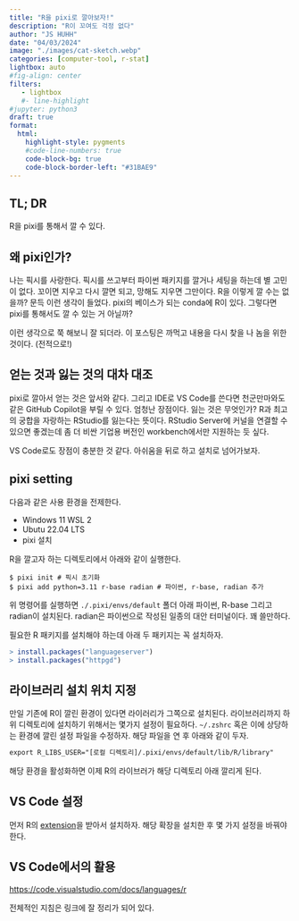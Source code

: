 ```yaml
---
title: "R을 pixi로 깔아보자!" 
description: "R이 꼬여도 걱정 없다"   
author: "JS HUHH"
date: "04/03/2024"
image: "./images/cat-sketch.webp"
categories: [computer-tool, r-stat]
lightbox: auto
#fig-align: center
filters:
   - lightbox
   #- line-highlight
#jupyter: python3
draft: true
format:
  html:
    highlight-style: pygments
    #code-line-numbers: true
    code-block-bg: true
    code-block-border-left: "#31BAE9"
---
```


## TL; DR

R을 pixi를 통해서 깔 수 있다. 

## 왜 pixi인가? 

나는 픽시를 사랑한다. 픽시를 쓰고부터 파이썬 패키지를 깔거나 세팅을 하는데 별 고민이 없다. 꼬이면 지우고 다시 깔면 되고, 망해도 지우면 그만이다. R을 이렇게 깔 수는 없을까? 문득 이런 생각이 들었다. pixi의 베이스가 되는 conda에 R이 있다. 그렇다면 pixi를 통해서도 깔 수 있는 거 아닐까? 

이런 생각으로 쭉 해보니 잘 되더라. 이 포스팅은 까먹고 내용을 다시 찾을 나 놈을 위한 것이다. (전적으로!)

## 얻는 것과 잃는 것의 대차 대조 

pixi로 깔아서 얻는 것은 앞서와 같다. 그리고 IDE로 VS Code를 쓴다면 천군만마와도 같은 GitHub Copilot을 부릴 수 있다. 엄청난 장점이다. 잃는 것은 무엇인가? R과 최고의 궁합을 자랑하는 RStudio를 잃는다는 뜻이다. RStudio Server에 커널을 연결할 수 있으면 좋겠는데 좀 더 비싼 기업용 버전인 workbench에서만 지원하는 듯 싶다. 

VS Code로도 장점이 충분한 것 같다. 아쉬움을 뒤로 하고 설치로 넘어가보자. 

## pixi setting 

다음과 같은 사용 환경을 전제한다. 

- Windows 11 WSL 2 
- Ubutu 22.04 LTS 
- pixi 설치 

R을 깔고자 하는 디렉토리에서 아래와 같이 실행한다. 

```shell
$ pixi init # 픽시 초기화 
$ pixi add python=3.11 r-base radian # 파이썬, r-base, radian 추가 
```

위 명령어를 실행하면 `./.pixi/envs/default` 폴더 아래 파이썬, R-base 그리고 radian이 설치된다. radian은 파이썬으로 작성된 일종의 대안 터미널이다. 꽤 쓸만하다. 

필요한 R 패키지를 설치해야 하는데 아래 두 패키지는 꼭 설치하자. 

```R
> install.packages("languageserver")
> install.packages("httpgd")
```

## 라이브러리 설치 위치 지정

만일 기존에 R이 깔린 환경이 있다면 라이러리가 그쪽으로 설치된다. 라이브러리까지 하위 디렉토리에 설치하기 위해서는 몇가지 설정이 필요하다. `~/.zshrc` 혹은 이에 상당하는 환경에 깔린 설정 파일을 수정하자. 해당 파일을 연 후 아래와 같이 두자. 

```txt
export R_LIBS_USER="[로컬 디렉토리]/.pixi/envs/default/lib/R/library"
```

해당 환경을 활성화하면 이제 R의 라이브러가 해당 디렉토리 아래 깔리게 된다. 

## VS Code 설정 

먼저 R의 [extension](https://marketplace.visualstudio.com/items?itemName=REditorSupport.r)을 받아서 설치하자. 해당 확장을 설치한 후 몇 가지 설정을 바꿔야 한다. 





## VS Code에서의 활용 

<https://code.visualstudio.com/docs/languages/r>

전체적인 지침은 링크에 잘 정리가 되어 있다. 

